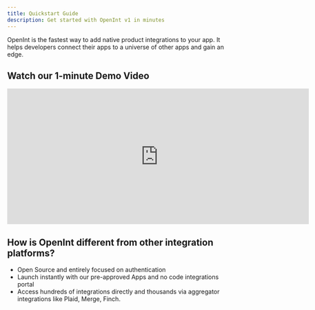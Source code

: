 ```yaml
---
title: Quickstart Guide
description: Get started with OpenInt v1 in minutes
---
```


OpenInt is the fastest way to add native product integrations to your app. It helps developers connect their apps to a universe of other apps and gain an edge.

## Watch our 1-minute Demo Video

<Frame>
  <iframe
    width="700"
    height="315"
    src="https://www.youtube.com/embed/FpG7otZZhRw"
    frameborder="0"
    allow="accelerometer; autoplay; clipboard-write; encrypted-media; gyroscope; picture-in-picture"
    allowfullscreen></iframe>
</Frame>

## How is OpenInt different from other integration platforms?

- Open Source and entirely focused on authentication
- Launch instantly with our pre-approved Apps and no code integrations portal
- Access hundreds of integrations directly and thousands via aggregator integrations like Plaid, Merge, Finch.
